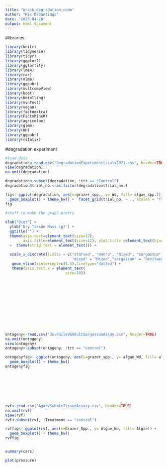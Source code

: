 ```yaml
---
title: "Wrack_degradation_code"
author: "Ric DeSantiago"
date: "2023-04-26"
output: html_document
---
```



#libraries
```r
library(knitr)
library(tidyverse)
library(tidyr)
library(ggplot2)
library(ggfortify)
library(lme4)
library(car)
library(nlme)
library(ggpubr)
library(multcompView)
library(boot)
library(Hotelling)
library(mvnTest)
library(vegan)
library(factoextra)
library(FactoMineR)
library(agricolae)
library(glmm)
library(HH)
library(ggpubr)
library(rstatix)
```



#degradation experiment 
```r
#load data
degradation<-read.csv("DegradationExperimenttrials2021.csv", header=TRUE)
view(degradation)
na.omit(degradation)

degradation<-subset(degradation, !trt == "Control")
degradation$trial_no.<-as.factor(degradation$trial_no.)

fig<- ggplot(degradation, aes(x=grazer_spp., y= Wd, fill= algae_spp.)) + 
  geom_boxplot() + theme_bw() +  facet_grid(trial_no. ~ ., scales = "free_y", labeller = as_labeller(c("1" = "One Week", "2" = "Two Weeks")))
fig
 
#stuff to make the graph pretty

xlab("Diet") + 
  ylab("Dry Tissue Mass (g)") + 
  ggtitle("") + 
  theme(axis.text=element_text(size=12),
        axis.title=element_text(size=12), plot.title =element_text(hjust = 0.5)) +
  +  theme(strip.text = element_text()) +
  
  scale_x_discrete(limits = c("starved", "macro", "mixed", "sargassum"), labels=c("starved" = "Starved", "macro" = "Kelp",
                              "mixed" = "Mixed","sargassum" = "Devilweed")) +
   geom_vline(xintercept=c(1.5),linetype="dotted") +
   theme(axis.text.x = element_text( 
                           size=10)) 













ontogeny<-read.csv("JuvenileVSAdultSargassumAssay.csv", header=TRUE)
na.omit(ontogeny)
view(ontogeny)
ontogeny<-subset(ontogeny, !trt == "control")

ontogenyfig<- ggplot(ontogeny, aes(x=grazer_spp., y= algae_Wd, fill= algae_spp.)) + 
  geom_boxplot() + theme_bw()  
ontogenyfig








rvf<-read.csv("AgarVSwholeTissueAssasy.csv", header=TRUE)
na.omit(rvf)
view(rvf)
rvf<-subset(rvf, !Treatment == "control")

rvffig<- ggplot(rvf, aes(x=Grazer_Spp., y= Algae_Wd, fill= Algae)) + 
  geom_boxplot() + theme_bw()  
rvffig



```


```r
summary(cars)
```

```r
plot(pressure)
```

